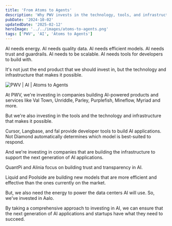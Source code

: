 ```yaml
---
title: 'From Atoms to Agents'
description: 'Why PWV invests in the technology, tools, and infrastructure that makes AI possible'
pubDate: '2024-10-02'
updatedDate: '2025-02-12'
heroImage: '../../images/atoms-to-agents.png'
tags: ['PWV', 'AI', 'Atoms to Agents']
---
```



AI needs energy. AI needs quality data. AI needs efficient models. AI needs trust and guardrails. AI needs to be scalable. AI needs tools for developers to build with.

It's not just the end product that we should invest in, but the technology and infrastructure that makes it possible.

<Image src={image1} alt="PWV | AI | Atoms to Agents" />

At PWV, we're investing in companies building AI-powered products and services like Val Town, Unriddle, Parley, Purplefish, Mineflow, Myriad and more.

But we're also investing in the tools and the technology and infrastructure that makes it possible.

Cursor, Langbase, and fal provide developer tools to build AI applications. Not Diamond automatically determines which model is best-suited to respond.

And we're investing in companies that are building the infrastructure to support the next generation of AI applications.

QuantPi and Alinia focus on building trust and transparency in AI.

Liquid and Poolside are building new models that are more efficient and effective than the ones currently on the market.

But, we also need the energy to power the data centers AI will use. So, we've invested in Aalo.

By taking a comprehensive approach to investing in AI, we can ensure that the next generation of AI applications and startups have what they need to succeed.

